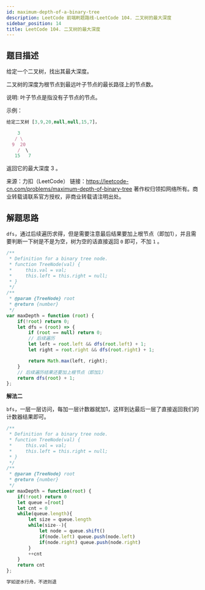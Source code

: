 ```yaml
---
id: maximum-depth-of-a-binary-tree
description: LeetCode 前端刷题路线-LeetCode 104. 二叉树的最大深度
sidebar_position: 14
title: LeetCode 104. 二叉树的最大深度
---
```


## 题目描述

给定一个二叉树，找出其最大深度。

二叉树的深度为根节点到最远叶子节点的最长路径上的节点数。

说明: 叶子节点是指没有子节点的节点。

示例：

```javascript
给定二叉树 [3,9,20,null,null,15,7]，

    3
   / \
  9  20
    /  \
   15   7
```

返回它的最大深度 3 。

来源：力扣（LeetCode）
链接：https://leetcode-cn.com/problems/maximum-depth-of-binary-tree
著作权归领扣网络所有。商业转载请联系官方授权，非商业转载请注明出处。



## 解题思路

`dfs`，通过后续遍历求得，但是需要注意最后结果要加上根节点（即加1），并且需要判断一下树是不是为空，树为空的话直接返回 `0` 即可，不加 `1` 。

```javascript
/**
 * Definition for a binary tree node.
 * function TreeNode(val) {
 *     this.val = val;
 *     this.left = this.right = null;
 * }
 */
/**
 * @param {TreeNode} root
 * @return {number}
 */
var maxDepth = function (root) {
    if(!root) return 0;
    let dfs = (root) => {
        if (root == null) return 0;
        // 后续遍历
        let left = root.left && dfs(root.left) + 1;
        let right = root.right && dfs(root.right) + 1;

        return Math.max(left, right);
    }
    // 后续遍历结果还要加上根节点（即加1）
    return dfs(root) + 1;
};
```


**解法二**

`bfs`，一层一层访问，每加一层计数器就加1，这样到达最后一层了直接返回我们的计数器结果即可。

```javascript
/**
 * Definition for a binary tree node.
 * function TreeNode(val) {
 *     this.val = val;
 *     this.left = this.right = null;
 * }
 */
/**
 * @param {TreeNode} root
 * @return {number}
 */
var maxDepth = function(root) {
    if(!root) return 0
    let queue =[root]
    let cnt = 0
    while(queue.length){
        let size = queue.length
        while(size--){
            let node = queue.shift()
            if(node.left) queue.push(node.left)
            if(node.right) queue.push(node.right)
        }
        ++cnt
    }
    return cnt
};
```



```javascript
学如逆水行舟，不进则退
```


